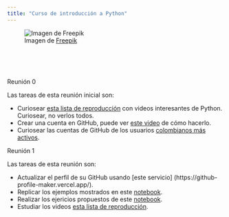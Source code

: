 ```yaml
---
title: "Curso de introducción a Python"
---
```


![Imagen de <a href="https://www.freepik.es/foto-gratis/escena-negocios-futurista-ambiente-ultra-moderno_94952552.htm#query=girl%20programming%20blue&position=0&from_view=search&track=ais_ai_generated&uuid=c12392d1-a19f-4e07-a84c-bec0c4f2daa6">Freepik</a>][id]

[id]: imagenes/girl_prog.jpg "Title"

<br>
<br>
<br>

Reunión 0

Las tareas de esta reunión inicial son:

- Curiosear [esta lista de reproducción](https://www.youtube.com/playlist?list=PLZOGNlgi8GGmlwUznNnnQJpyEJcABeTs4&si=8is_9R0cZ_-YuHGV) con videos interesantes de Python. Curiosear, no verlos todos.
- Crear una cuenta en GitHub, puede ver [este video](https://www.youtube.com/watch?v=ZyD8wyP7J9g) de cómo hacerlo.
- Curiosear las cuentas de GitHub de los usuarios [colombianos más activos](https://committers.top/colombia.html).

Reunión 1

Las tareas de esta reunión son:

- Actualizar el perfil de su GitHub usando [este servicio] (https://github-profile-maker.vercel.app/).
- Replicar los ejemplos mostrados en este [notebook](https://github.com/fhernanb/Python-para-estadistica/blob/master/01%20Lecciones%20b%C3%A1sicas/01%20Datos%20y%20operaciones%20b%C3%A1sicas.ipynb).
- Realizar los ejericios propuestos de este [notebook](https://github.com/fhernanb/Python-para-estadistica/blob/master/01%20Lecciones%20b%C3%A1sicas/01%20Datos%20y%20operaciones%20b%C3%A1sicas.ipynb).
- Estudiar los videos [esta lista de reproducción](https://www.youtube.com/playlist?list=PLZOGNlgi8GGmlwUznNnnQJpyEJcABeTs4&si=8is_9R0cZ_-YuHGV).



